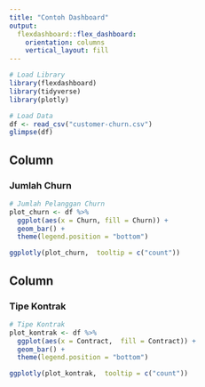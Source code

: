 ```yaml
---
title: "Contoh Dashboard"
output: 
  flexdashboard::flex_dashboard:
    orientation: columns
    vertical_layout: fill
---
```


```r
# Load Library
library(flexdashboard)
library(tidyverse)
library(plotly)
```

```r
# Load Data
df <- read_csv("customer-churn.csv")
glimpse(df)
```

Column 
-----------------------------------------------------------------------

### Jumlah Churn

```r
# Jumlah Pelanggan Churn
plot_churn <- df %>%
  ggplot(aes(x = Churn, fill = Churn)) +
  geom_bar() +
  theme(legend.position = "bottom")

ggplotly(plot_churn,  tooltip = c("count"))
```

Column
-----------------------------------------------------------------------

### Tipe Kontrak

```r
# Tipe Kontrak
plot_kontrak <- df %>%
  ggplot(aes(x = Contract,  fill = Contract)) +
  geom_bar() +
  theme(legend.position = "bottom")

ggplotly(plot_kontrak,  tooltip = c("count"))


```


